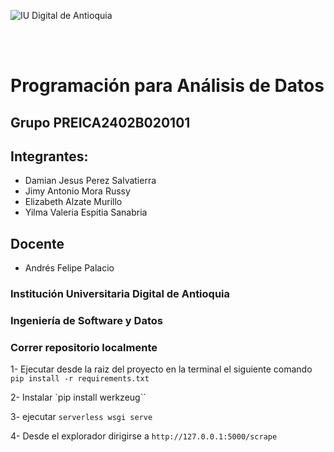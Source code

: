 ![IU Digital de Antioquia](https://www.iudigital.edu.co/images/11.-IU-DIGITAL.png)

<br /><br />

# Programación para Análisis de Datos

## Grupo PREICA2402B020101

## Integrantes:

- Damian Jesus Perez Salvatierra
- Jimy Antonio Mora Russy
- Elizabeth Alzate Murillo
- Yilma Valeria Espitia Sanabria

## Docente

- Andrés Felipe Palacio

### Institución Universitaria Digital de Antioquia

### Ingeniería de Software y Datos


### Correr repositorio localmente


1- Ejecutar desde la raiz del proyecto en la terminal el siguiente comando  `pip install -r requirements.txt`

2- Instalar `pip install werkzeug``

3- ejecutar `serverless wsgi serve`

4- Desde el explorador dirigirse a `http://127.0.0.1:5000/scrape`